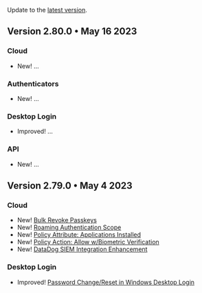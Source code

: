 

<div class="changelog">
<p><a href="https://app.byndid.com/downloads"><span class="icons"><DownloadForOfflineIcon /></span></a> Update to the <a href="https://app.byndid.com/downloads">latest version</a>.</p>
</div>

## Version 2.80.0 • May 16 2023

### Cloud

<ul>
<li class="no-style"><span className="changelog-tag" data-tag="New">New!</span> ...</li>
</ul>

### Authenticators

<ul>
<li class="no-style"><span className="changelog-tag" data-tag="New">New!</span> ...</li>
</ul>

### Desktop Login

<ul>
<li class="no-style"><span className="changelog-tag" data-tag="Improved">Improved!</span> ...</li>
</ul>

### API 

<ul>
<li class="no-style"><span className="changelog-tag" data-tag="New">New!</span> ...</li>
</ul>

## Version 2.79.0 • May 4 2023

### Cloud

<ul>
<li class="no-style"><span className="changelog-tag" data-tag="New">New!</span> <a href="/v2-79-0#bulk-revoke-passkeys">Bulk Revoke Passkeys</a></li>
<li class="no-style"><span className="changelog-tag" data-tag="New">New!</span> <a href="/v2-79-0#roaming-authentication-scope">Roaming Authentication Scope</a></li>
<li class="no-style"><span className="changelog-tag" data-tag="New">New!</span> <a href="/v2-79-0#policy-attribute-applications-installed">Policy Attribute: Applications Installed</a></li>
<li class="no-style"><span className="changelog-tag" data-tag="New">New!</span> <a href="/v2-79-0#policy-action-allow-wbiometric-verification">Policy Action: Allow w/Biometric Verification</a></li>
<li class="no-style"><span className="changelog-tag" data-tag="New">New!</span> <a href="/v2-79-0#datadog-siem-integration-enhancement">DataDog SIEM Integration Enhancement</a></li>
</ul>


### Desktop Login

<ul>
<li class="no-style"><span className="changelog-tag" data-tag="Improved">Improved!</span> <a href="/v2-79-0#desktop-login">Password Change/Reset in Windows Desktop Login</a></li>
</ul>

